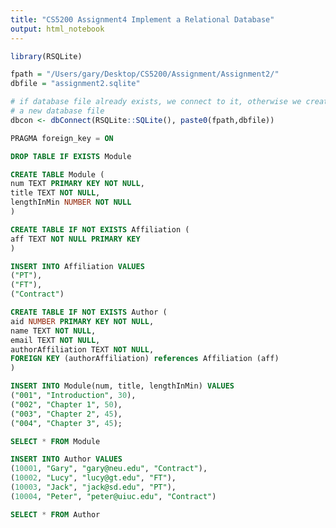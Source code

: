 ```yaml
---
title: "CS5200 Assignment4 Implement a Relational Database"
output: html_notebook
---
```


```r
library(RSQLite)

fpath = "/Users/gary/Desktop/CS5200/Assignment/Assignment2/"
dbfile = "assignment2.sqlite"

# if database file already exists, we connect to it, otherwise we create
# a new database file
dbcon <- dbConnect(RSQLite::SQLite(), paste0(fpath,dbfile))
```

```sql
PRAGMA foreign_key = ON
```

```sql
DROP TABLE IF EXISTS Module
```


```sql
CREATE TABLE Module (
num TEXT PRIMARY KEY NOT NULL,
title TEXT NOT NULL,
lengthInMin NUMBER NOT NULL
)
```

```sql
CREATE TABLE IF NOT EXISTS Affiliation (
aff TEXT NOT NULL PRIMARY KEY
)
```

```sql
INSERT INTO Affiliation VALUES
("PT"),
("FT"),
("Contract")
```


```sql
CREATE TABLE IF NOT EXISTS Author (
aid NUMBER PRIMARY KEY NOT NULL,
name TEXT NOT NULL,
email TEXT NOT NULL,
authorAffiliation TEXT NOT NULL,
FOREIGN KEY (authorAffiliation) references Affiliation (aff)
)
```

```sql
INSERT INTO Module(num, title, lengthInMin) VALUES
("001", "Introduction", 30),
("002", "Chapter 1", 50),
("003", "Chapter 2", 45),
("004", "Chapter 3", 45);
```

```sql
SELECT * FROM Module
```

```sql
INSERT INTO Author VALUES
(10001, "Gary", "gary@neu.edu", "Contract"),
(10002, "Lucy", "lucy@gt.edu", "FT"),
(10003, "Jack", "jack@sd.edu", "PT"),
(10004, "Peter", "peter@uiuc.edu", "Contract")
```

```sql
SELECT * FROM Author
```



